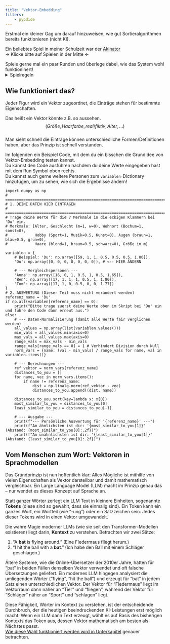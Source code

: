 ```yaml
---
title: "Vektor-Embedding"
filters:
    - pyodide
---
```


Erstmal ein kleiner Gag um darauf hinzuweisen, wie gut Sortieralgorithmen bereits funktionieren (nicht KI).  

Ein beliebtes Spiel in meiner Schulzeit war der [Akinator](https://de.akinator.com)  
$\rightarrow$ Klicke bitte auf Spielen in der Mitte $\leftarrow$  

Spiele gerne mal ein paar Runden und überlege dabei, wie das System wohl funktioninert!
<details>
<summary> Spielregeln </summary>
Das Spiel ist recht Simpel, in die Richtung Wer Bin ich.  
Du überlegst dir entweder ein Tier oder eine Figur.  
Dabei ist es egal ob es fiktive oder reale Figuren/Tiere sind, solange sie auf die eine oder andere Art und Weise bekannt sind.  
Das Spiel wird nun in möglichst wenigen Fragen versuchen zu Erfragen was du dir vorgestellt hast.  
Viel Spaß! :D
</details>

## Wie funktioniert das?

Jeder Figur wird ein Vektor zugeordnet, die Einträge stehen für bestimmte Eigenschaften. 

Das heißt ein Vektor könnte z.B. so aussehen.
$$(Größe, Haarfarbe, real/fiktiv, Alter, ...)$$  
Man sieht schnell die Einträge können unterschiedliche Formen/Definitionen haben, aber das Prinzip ist schnell verstanden.  

:::{.callout title="Umsetzung mit Python" collapse="true"}
Im folgenden ein Beispiel Code, mit dem du ein bisschen die Grundidee von Vektor-Embedding testen kannst.  
Du kannst den Code ausführen nachdem du deine Werte eingegeben hast mit dem Run Symbol oben rechts.  
Du kannst auch gerne weitere Personen zum `variablen`-Dictionary hinzufügen, um zu sehen, wie sich die Ergebnisse ändern!
```pyodide-python
import numpy as np
# ==============================================================================
# 1. DEINE DATEN HIER EINTRAGEN
# ==============================================================================
# Trage deine Werte für die 7 Merkmale in die eckigen Klammern bei 'Du' ein.
# Merkmale: [Alter, Geschlecht (m=1, w=0), Wohnort (Bochum=1, sonst=0),
#            Hobby (Sport=1, Musik=0.5, Kunst=0), Augen (braun=1, blau=0.5, grün=0),
#            Haare (blond=1, braun=0.5, schwarz=0), Größe in m]

variablen = {
    # Beispiel: 'Du': np.array([59, 1, 1, 0.5, 0.5, 0.5, 1.80]),
    'Du': np.array([0, 0, 0, 0, 0, 0, 0]), # <-- HIER ÄNDERN

    # --- Vergleichspersonen ---
    'Anna': np.array([16, 0, 1, 0.5, 1, 0.5, 1.65]),
    'Ben': np.array([17, 1, 1, 1, 0.5, 1, 1.80]),
    'Tom': np.array([17, 1, 0, 0.5, 0, 0, 1.77])
}
# 2. AUSWERTUNG (Dieser Teil muss nicht verändert werden)
referenz_name = 'Du'
if np.all(variablen[referenz_name] == 0):
    print("Bitte trage zuerst deine Werte oben im Skript bei 'Du' ein und führe den Code dann erneut aus.")
else:
    # --- Daten-Normalisierung (damit alle Werte fair verglichen werden) ---
    all_values = np.array(list(variablen.values()))
    min_vals = all_values.min(axis=0)
    max_vals = all_values.max(axis=0)
    range_vals = max_vals - min_vals
    range_vals[range_vals == 0] = 1 # Verhindert Division durch Null
    norm_vars = {name: (val - min_vals) / range_vals for name, val in variablen.items()}
    
    # --- Berechnungen ---
    ref_vektor = norm_vars[referenz_name]
    distances_to_you = []
    for name, vec in norm_vars.items():
        if name != referenz_name:
            dist = np.linalg.norm(ref_vektor - vec)
            distances_to_you.append((dist, name))
    
    distances_to_you.sort(key=lambda x: x[0])
    most_similar_to_you = distances_to_you[0]
    least_similar_to_you = distances_to_you[-1]
    
    # --- Ausgabe ---
    print(f"--- Persönliche Auswertung für '{referenz_name}' ---")
    print(f"Am ähnlichsten ist dir: '{most_similar_to_you[1]}' (Abstand: {most_similar_to_you[0]:.2f})")
    print(f"Am unähnlichsten ist dir: '{least_similar_to_you[1]}' (Abstand: {least_similar_to_you[0]:.2f})")
```

:::

## Vom Menschen zum Wort: Vektoren in Sprachmodellen

Das Grundprinzip ist nun hoffentlich klar: Alles Mögliche ist mithilfe von vielen Eigenschaften als Vektor darstellbar und damit mathematisch vergleichbar. Ein Large Language Model (LLM) macht im Prinzip genau das – nur wendet es dieses Konzept auf Sprache an.

Statt ganzer Wörter zerlegt ein LLM Text in kleinere Einheiten, sogenannte **Tokens** (diese sind so gewählt, dass sie einmalig sind). Ein Token kann ein ganzes Wort, ein Wortteil (wie "-ung") oder ein Satzzeichen sein. Jedes dieser Tokens wird in einen Vektor umgewandelt.

Die wahre Magie moderner LLMs (wie sie seit den Transformer-Modellen existieren) liegt darin, **Kontext** zu verstehen. Betrachten wir zwei Sätze:

1.  "A **bat** is flying around." (Eine Fledermaus fliegt herum.)
2.  "I hit the ball with a **bat**." (Ich habe den Ball mit einem Schläger geschlagen.)

Ältere Systeme, wie die Online-Übersetzer der 2010er Jahre, hätten für "bat" in beiden Fällen denselben Vektor verwendet und oft falsche Übersetzungen geliefert. Ein modernes LLM hingegen analysiert die umliegenden Wörter ("flying", "hit the ball") und erzeugt für "bat" in jedem Satz einen unterschiedlichen Vektor. Der Vektor für "Fledermaus" liegt im Vektorraum dann näher an "Tier" und "fliegen", während der Vektor für "Schläger" näher an "Sport" und "schlagen" liegt.

Diese Fähigkeit, Wörter im Kontext zu verstehen, ist der entscheidende Durchbruch, der die heutigen beeindruckenden KI-Leistungen erst möglich macht. Wenn ein LLM dann Text erzeugt, wählt es auf Basis des bisherigen Kontexts das Token aus, dessen Vektor mathematisch am besten als Nächstes passt.  
[Wie diese Wahl funktioniert werden wird in Unterkapitel](deterministisch_vs_probabilistisch.qmd) genauer betrachten.